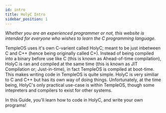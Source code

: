 ```yaml
---
id: intro
title: HolyC Intro
sidebar_position: 1
---
```


_Whether you are an experienced programmer or not, this website is intended for everyone who wishes to learn the C programming language._

TempleOS uses it's own C-varient called HolyC; meant to be just inbetween C and C++ (hence being originally called C+). Instead of being compiled into a binary before use like C (this is known as Ahead-of-time compilation), HolyC is ran and compiled at the same time (this is known as JIT Compilation or; Just-in-time), in fact TempleOS is compiled at boot-time. This makes writing code in TempleOS is quite simple. HolyC is very similiar to C and C++ but has its own way of doing things. Unfortunately, at the time being, HolyC's only practical use-case is within TempleOS, though some intepreters and compilers to exist for other systems.

In this Guide, you'll learn how to code in HolyC, and write your own programs!
